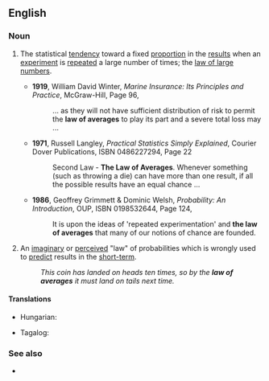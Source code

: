 ==English==
{{wikipedia}}

===Noun===
{{en-noun|head=[[law]] [[of]] [[average]]s|?}}

# {{lb|en|statistics}} The statistical [[tendency]] toward a fixed [[proportion]] in the [[result]]s when an [[experiment]] is [[repeat]]ed a large number of times; the [[law of large numbers]].
#* '''1919''', William David Winter, ''Marine Insurance: Its Principles and Practice'', McGraw-Hill, Page 96,
#*: ... as they will not have sufficient distribution of risk to permit the '''law of averages''' to play its part and a severe total loss may ...
#* '''1971''', Russell Langley, ''Practical Statistics Simply Explained'', Courier Dover Publications, ISBN 0486227294, Page 22
#*: Second Law - '''The Law of Averages'''. Whenever something (such as throwing a die) can have more than one result, if all the possible results have an equal chance ...
#* '''1986''', Geoffrey Grimmett & Dominic Welsh, ''Probability: An Introduction'', OUP, ISBN 0198532644, Page 124,
#*: It is upon the ideas of 'repeated experimentation' and '''the law of averages''' that many of our notions of chance are founded.
# {{lb|en|informal}} An [[imaginary]] or [[perceived]] "law" of probabilities which is wrongly used to [[predict]] results in the [[short-term]].
#: ''This coin has landed on heads ten times, so by the '''law of averages''' it must land on tails next time.''

====Translations====
{{trans-top|statistical tendency}}
* Hungarian: {{t|hu|átlagok törvénye}}
{{trans-mid}}
* Tagalog: {{t|tl|batas ng balasak}}
{{trans-bottom}}

===See also===
* {{pedia|law of large numbers}}
